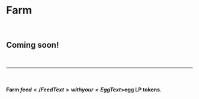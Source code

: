 
<Layout pageName="Farm">

# Farm

<Section className="bg-light">

<br />

# Coming soon!

<br />

---

<br />

#### Farm <FeedText>$feed</FeedText> with your <EggText>$egg</EggText> LP tokens.

<br />

</Section>

</Layout>
